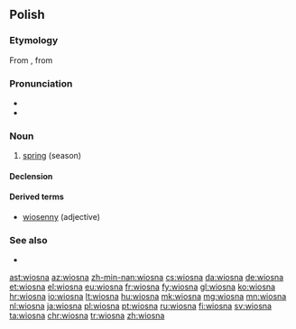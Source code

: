 ==Polish==

===Etymology===
From {{inh|pl|sla-pro|*vesna}}, from {{etyl|ine-pro|pl}}

===Pronunciation===
* {{IPA|lang=pl|/ˈvʲɔsna/}}
* {{audio|pl-wiosna.ogg|audio|lang=pl}}

===Noun===
{{pl-noun|f}}

# [[spring]] (season)

====Declension====
{{pl-decl-noun-f|wio|sn|genp=wiosen}}

====Derived terms====
* [[wiosenny]] (adjective)

===See also===
* {{table:seasons/pl}}

[[ast:wiosna]]
[[az:wiosna]]
[[zh-min-nan:wiosna]]
[[cs:wiosna]]
[[da:wiosna]]
[[de:wiosna]]
[[et:wiosna]]
[[el:wiosna]]
[[eu:wiosna]]
[[fr:wiosna]]
[[fy:wiosna]]
[[gl:wiosna]]
[[ko:wiosna]]
[[hr:wiosna]]
[[io:wiosna]]
[[lt:wiosna]]
[[hu:wiosna]]
[[mk:wiosna]]
[[mg:wiosna]]
[[mn:wiosna]]
[[nl:wiosna]]
[[ja:wiosna]]
[[pl:wiosna]]
[[pt:wiosna]]
[[ru:wiosna]]
[[fi:wiosna]]
[[sv:wiosna]]
[[ta:wiosna]]
[[chr:wiosna]]
[[tr:wiosna]]
[[zh:wiosna]]